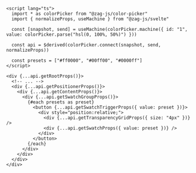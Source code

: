```svelte {18-25}
<script lang="ts">
  import * as colorPicker from "@zag-js/color-picker"
  import { normalizeProps, useMachine } from "@zag-js/svelte"

  const [snapshot, send] = useMachine(colorPicker.machine({ id: "1", value: colorPicker.parse("hsl(0, 100%, 50%)") }))

  const api = $derived(colorPicker.connect(snapshot, send, normalizeProps))

  const presets = ["#ff0000", "#00ff00", "#0000ff"]
</script>

<div {...api.getRootProps()}>
  <!-- ... -->
  <div {...api.getPositionerProps()}>
    <div {...api.getContentProps()}>
      <div {...api.getSwatchGroupProps()}>
        {#each presets as preset}
          <button {...api.getSwatchTriggerProps({ value: preset })}>
            <div style="position:relative;">
              <div {...api.getTransparencyGridProps({ size: "4px" })} />
              <div {...api.getSwatchProps({ value: preset })} />
            </div>
          </button>
        {/each}
      </div>
    </div>
  </div>
</div>
```
